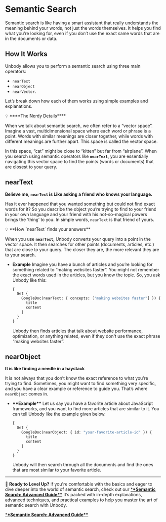 # Semantic Search

Semantic search is like having a smart assistant that really understands the meaning behind your words, not just the words themselves. It helps you find what you’re looking for, even if you don’t use the exact same words that are in the documents or data.

## How It Works

Unbody allows you to perform a semantic search using three main operators:

- `nearText`
- `nearObject`
- `nearVector`.

Let’s break down how each of them works using simple examples and explanations.

<aside>
💡 ****The Nerdy Details****

When we talk about semantic search, we often refer to a “vector space”. Imagine a vast, multidimensional space where each word or phrase is a point. Words with similar meanings are closer together, while words with different meanings are further apart. This space is called the vector space.

In this space, “cat” might be close to “kitten” but far from “airplane”. When you search using semantic operators like **`nearText`**, you are essentially navigating this vector space to find the points (words or documents) that are closest to your query.

</aside>

## nearText

**Believe me, `nearText` is Like asking a friend who knows your language.**

Has it ever happened that you wanted something but could not find exact words for it? So you describe the object you’re trying to find to your friend in your own language and your friend with his not-so-magical powers brings the ‘thing’ to you. In simple words, `nearText` is that friend of yours.

<aside>
💡 **How `nearText` finds your answers**

When you use **`nearText`**, Unbody converts your query into a point in the vector space. It then searches for other points (documents, articles, etc.) that are close to your query. The closer they are, the more relevant they are to your search.

</aside>

- **Example**
  Imagine you have a bunch of articles and you’re looking for something related to “making websites faster”. You might not remember the exact words used in the articles, but you know the topic. So, you ask Unbody like this:
  ```graphql
  {
    Get {
      GoogleDoc(nearText: { concepts: ["making websites faster"] }) {
        title
        content
      }
    }
  }
  ```
  Unbody then finds articles that talk about website performance, optimization, or anything related, even if they don't use the exact phrase “making websites faster”.

## nearObject

**It is like finding a needle in a haystack**

It is not always that you don’t know the exact reference to what you’re trying to find. Sometimes, you might want to find something very specific, and you have a clear example or reference to guide you. That’s where `nearObject` comes in.

- ******\*\*******Example******\*\*******
  Let us say you have a favorite article about JavaScript frameworks, and you want to find more articles that are similar to it. You can tell Unbody like the example given below.
  ```graphql
  {
    Get {
      GoogleDoc(nearObject: { id: "your-favorite-article-id" }) {
        title
        content
      }
    }
  }
  ```
  Unbody will then search through all the documents and find the ones that are most similar to your favorite article.

---

💪 **Ready to Level Up?** If you're comfortable with the basics and eager to dive deeper into the world of semantic search, check out our [\***\*Semantic Search: Advanced Guide\*\***](https://www.notion.so/Semantic-Search-Advanced-Guide-62b84f267acf4bf580d0a00f569e20fd?pvs=21) It’s packed with in-depth explanations, advanced techniques, and practical examples to help you master the art of semantic search with Unbody.

[\***\*Semantic Search: Advanced Guide\*\***](Semantic%20Search%2034c48ca0ce92465ea59cc0167483a353/Semantic%20Search%20Advanced%20Guide%20eec3c2311a36440aa0eef049120a5aa3.md)
